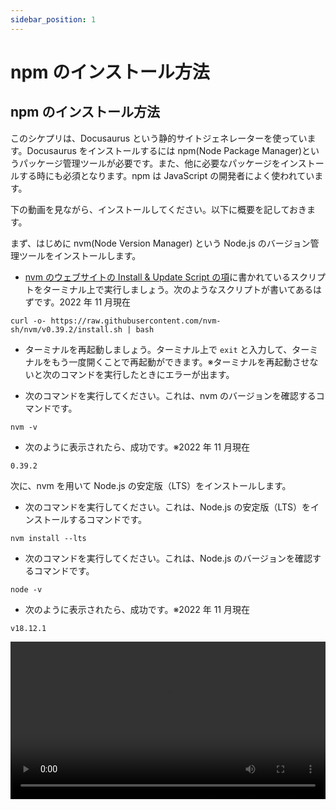 ```yaml
---
sidebar_position: 1
---
```



# npm のインストール方法

## npm のインストール方法

このシケプリは、Docusaurus という静的サイトジェネレーターを使っています。Docusaurus をインストールするには npm(Node Package Manager)というパッケージ管理ツールが必要です。また、他に必要なパッケージをインストールする時にも必須となります。npm は JavaScript の開発者によく使われています。

下の動画を見ながら、インストールしてください。以下に概要を記しておきます。

まず、はじめに nvm(Node Version Manager) という Node.js のバージョン管理ツールをインストールします。

- [nvm のウェブサイトの Install & Update Script の項](https://github.com/nvm-sh/nvm#install--update-script)に書かれているスクリプトをターミナル上で実行しましょう。次のようなスクリプトが書いてあるはずです。2022 年 11 月現在

```shell
curl -o- https://raw.githubusercontent.com/nvm-sh/nvm/v0.39.2/install.sh | bash
```

- ターミナルを再起動しましょう。ターミナル上で `exit` と入力して、ターミナルをもう一度開くことで再起動ができます。※ターミナルを再起動させないと次のコマンドを実行したときにエラーが出ます。

- 次のコマンドを実行してください。これは、nvm のバージョンを確認するコマンドです。

```shell
nvm -v
```

- 次のように表示されたら、成功です。※2022 年 11 月現在

```shell
0.39.2
```

次に、nvm を用いて Node.js の安定版（LTS）をインストールします。

- 次のコマンドを実行してください。これは、Node.js の安定版（LTS）をインストールするコマンドです。

```shell
nvm install --lts
```

- 次のコマンドを実行してください。これは、Node.js のバージョンを確認するコマンドです。

```shell
node -v
```

- 次のように表示されたら、成功です。※2022 年 11 月現在

```shell
v18.12.1
```

<video src={installNpm} controls width="100%" />

:::tip
一番はじめのスクリプトを実行する時に `Command 'curl' not found ...` のようにエラーが出た場合は、curl がインストールされていない可能性があります。エラーメッセージにあるように、WSL や Ubuntu 系の Linux では次のスクリプトを実行して curl をインストールすればうまく動きます。

```shell
sudo apt -y install curl
```

<video src={installCurl} controls width="100%" />

:::
